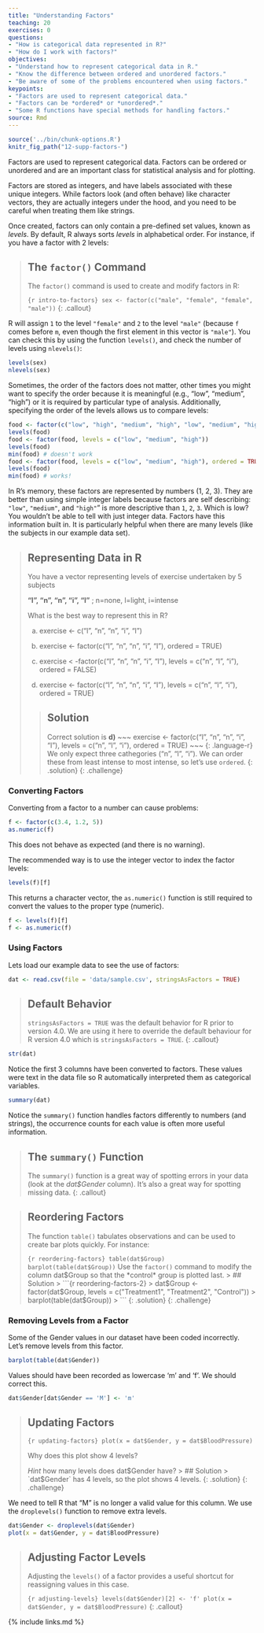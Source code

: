 ```yaml
---
title: "Understanding Factors"
teaching: 20
exercises: 0
questions:
- "How is categorical data represented in R?"
- "How do I work with factors?"
objectives:
- "Understand how to represent categorical data in R."
- "Know the difference between ordered and unordered factors."
- "Be aware of some of the problems encountered when using factors."
keypoints:
- "Factors are used to represent categorical data."
- "Factors can be *ordered* or *unordered*."
- "Some R functions have special methods for handling factors."
source: Rmd
---
```


```r
source('../bin/chunk-options.R')
knitr_fig_path("12-supp-factors-")
```

Factors are used to represent categorical data. Factors can be ordered or
unordered and are an important class for statistical analysis and for plotting.

Factors are stored as integers, and have labels associated with these unique
integers. While factors look (and often behave) like character vectors, they are
actually integers under the hood, and you need to be careful when treating them
like strings.

Once created, factors can only contain a pre-defined set values, known as
*levels*. By default, R always sorts *levels* in alphabetical order. For
instance, if you have a factor with 2 levels:

> ## The `factor()` Command
>
> The `factor()` command is used to create and modify factors in R:
>
> ```{r intro-to-factors}
> sex <- factor(c("male", "female", "female", "male"))
> ```
{: .callout}

R will assign `1` to the level `"female"` and `2` to the level `"male"` (because
`f` comes before `m`, even though the first element in this vector is
`"male"`). You can check this by using the function `levels()`, and check the
number of levels using `nlevels()`:

```r
levels(sex)
nlevels(sex)
```

Sometimes, the order of the factors does not matter, other times you might want
to specify the order because it is meaningful (e.g., "low", "medium", "high") or
it is required by particular type of analysis. Additionally, specifying the
order of the levels allows us to compare levels:

```r
food <- factor(c("low", "high", "medium", "high", "low", "medium", "high"))
levels(food)
food <- factor(food, levels = c("low", "medium", "high"))
levels(food)
min(food) # doesn't work
food <- factor(food, levels = c("low", "medium", "high"), ordered = TRUE)
levels(food)
min(food) # works!
```

In R's memory, these factors are represented by numbers (1, 2, 3). They are
better than using simple integer labels because factors are self describing:
`"low"`, `"medium"`, and `"high"`" is more descriptive than `1`, `2`, `3`. Which
is low?  You wouldn't be able to tell with just integer data. Factors have this
information built in. It is particularly helpful when there are many levels
(like the subjects in our example data set).

> ## Representing Data in R
>
> You have a vector representing levels of exercise undertaken by 5 subjects
>
> **"l", "n", "n", "i", "l"** ; n=none, l=light, i=intense
>
> What is the best way to represent this in R?
>
> a) exercise <- c("l", "n", "n", "i", "l")
>
> b) exercise <- factor(c("l", "n", "n", "i", "l"), ordered = TRUE)
>
> c) exercise < -factor(c("l", "n", "n", "i", "l"), levels = c("n", "l", "i"), ordered = FALSE)
>
> d) exercise <- factor(c("l", "n", "n", "i", "l"), levels = c("n", "l", "i"), ordered = TRUE)
>
> > ## Solution
> > Correct solution is **d)**
> > ~~~
> > exercise <- factor(c("l", "n", "n", "i", "l"), levels = c("n", "l", "i"), ordered = TRUE)
> > ~~~
> > {: .language-r}
> > We only expect three cathegories ("n", "l", "i").
> > We can order these from least intense to most intense, so let's use `ordered`.
> {: .solution}
{: .challenge}

###  Converting Factors

Converting from a factor to a number can cause problems:

```r
f <- factor(c(3.4, 1.2, 5))
as.numeric(f)
```

This does not behave as expected (and there is no warning).

The recommended way is to use the integer vector to index the factor levels:

```r
levels(f)[f]
```

This returns a character vector, the `as.numeric()` function is still required to convert the values to the proper type (numeric).

```r
f <- levels(f)[f]
f <- as.numeric(f)
```

### Using Factors

Lets load our example data to see the use of factors:

```r
dat <- read.csv(file = 'data/sample.csv', stringsAsFactors = TRUE)
```

> ## Default Behavior
>
> `stringsAsFactors = TRUE` was the default behavior for R prior to version 4.0.
> We are using it here to override the default behaviour for R version 4.0 
> which is `stringsAsFactors = TRUE`.
{: .callout}

```r
str(dat)
```

Notice the first 3 columns have been converted to factors. These values were text in the data file so R automatically interpreted them as categorical variables.

```r
summary(dat)
```

Notice the `summary()` function handles factors differently to numbers (and strings), the occurrence counts for each value is often more useful information.

> ## The `summary()` Function
>
> The `summary()` function is a great way of spotting errors in your data (look at the *dat$Gender* column).
> It's also a great way for spotting missing data.
{: .callout}

> ## Reordering Factors
>
> The function `table()` tabulates observations and can be used to create bar plots quickly. For instance:
>
> ```{r reordering-factors}
> table(dat$Group)
> barplot(table(dat$Group))
> ```
> Use the `factor()` command to modify the column dat$Group so that the *control* group is plotted last.
> > ## Solution
> > ```{r reordering-factors-2}
> > dat$Group <- factor(dat$Group, levels = c("Treatment1", "Treatment2", "Control"))
> > barplot(table(dat$Group))
> > ```
> {: .solution}
{: .challenge}

### Removing Levels from a Factor

Some of the Gender values in our dataset have been coded incorrectly.
Let's remove levels from this factor.

```r
barplot(table(dat$Gender))
```

Values should have been recorded as lowercase 'm' and 'f'. We should correct this.

```r
dat$Gender[dat$Gender == 'M'] <- 'm'
```

> ## Updating Factors
>
> ```{r updating-factors}
> plot(x = dat$Gender, y = dat$BloodPressure)
> ```
>
> Why does this plot show 4 levels?
>
> *Hint* how many levels does dat$Gender have?
> > ## Solution
> > `dat$Gender` has 4 levels, so the plot shows 4 levels.
> {: .solution}
{: .challenge}

We need to tell R that "M" is no longer a valid value for this column.
We use the `droplevels()` function to remove extra levels.

```r
dat$Gender <- droplevels(dat$Gender)
plot(x = dat$Gender, y = dat$BloodPressure)
```

> ## Adjusting Factor Levels
>
> Adjusting the `levels()` of a factor provides a useful shortcut for reassigning values in this case.
>
> ```{r adjusting-levels}
> levels(dat$Gender)[2] <- 'f'
> plot(x = dat$Gender, y = dat$BloodPressure)
> ```
{: .callout}

{% include links.md %}
